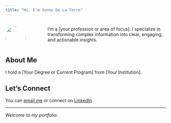 ```yaml
---
title: "Hi, I'm Jonny De La Torre"
---
```



::: {.columns}
::: {.column width="30%"}
![](https://placehold.co/530x530?text=images/headshot.jpg){width=100% style="border-radius: 50%;"}
:::
::: {.column width="70%" style="padding-left: 3rem;"}
I'm a [your profession or area of focus]. I specialize in transforming complex information into clear, engaging, and actionable insights.
:::
:::

## About Me

I hold a <span class="highlight">[Your Degree or Current Program]</span> from [Your Institution].



## Let's Connect

You can [email me](mailto:you@example.com) or connect on [LinkedIn](https://www.linkedin.com/in/your-profile).

---

*Welcome to my portfolio.*